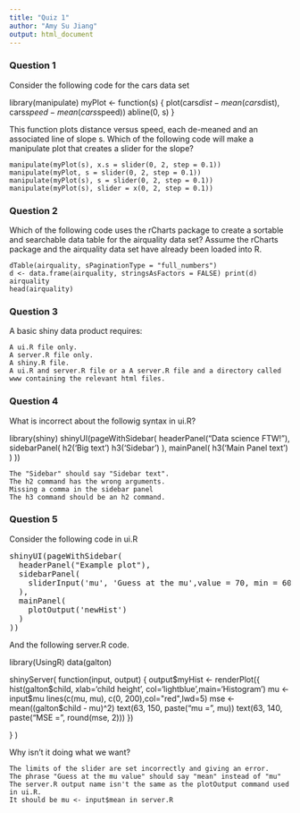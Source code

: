 ```yaml
---
title: "Quiz 1"
author: "Amy Su Jiang"
output: html_document
---
```



### Question 1

Consider the following code for the cars data set

library(manipulate)
myPlot <- function(s) {
    plot(cars$dist - mean(cars$dist), cars$speed - mean(cars$speed))
    abline(0, s)
}

This function plots distance versus speed, each de-meaned and an associated line of slope s. Which of the following code will make a manipulate plot that creates a slider for the slope?

    manipulate(myPlot(s), x.s = slider(0, 2, step = 0.1))
    manipulate(myPlot, s = slider(0, 2, step = 0.1))
    manipulate(myPlot(s), s = slider(0, 2, step = 0.1))
    manipulate(myPlot(s), slider = x(0, 2, step = 0.1))

### Question 2

Which of the following code uses the rCharts package to create a sortable and searchable data table for the airquality data set? Assume the rCharts package and the airquality data set have already been loaded into R.

    dTable(airquality, sPaginationType = "full_numbers")
    d <- data.frame(airquality, stringsAsFactors = FALSE) print(d)
    airquality
    head(airquality)

### Question 3

A basic shiny data product requires:

    A ui.R file only.
    A server.R file only.
    A shiny.R file.
    A ui.R and server.R file or a A server.R file and a directory called www containing the relevant html files.

### Question 4

What is incorrect about the followig syntax in ui.R?

library(shiny)
shinyUI(pageWithSidebar(
  headerPanel("Data science FTW!"),
  sidebarPanel(
    h2('Big text')
    h3('Sidebar')
  ),
  mainPanel(
      h3('Main Panel text')
  )
))

    The "Sidebar" should say "Sidebar text".
    The h2 command has the wrong arguments.
    Missing a comma in the sidebar panel
    The h3 command should be an h2 command.

### Question 5

Consider the following code in ui.R
<pre>
shinyUI(pageWithSidebar(
  headerPanel("Example plot"),
  sidebarPanel(
    sliderInput('mu', 'Guess at the mu',value = 70, min = 60, max = 80, step = 0.05,)
  ),
  mainPanel(
    plotOutput('newHist')
  )
))
</pre>

And the following server.R code.


library(UsingR)
data(galton)

shinyServer(
  function(input, output) {
    output$myHist <- renderPlot({
      hist(galton$child, xlab='child height', col='lightblue',main='Histogram')
      mu <- input$mu
      lines(c(mu, mu), c(0, 200),col="red",lwd=5)
      mse <- mean((galton$child - mu)^2)
      text(63, 150, paste("mu = ", mu))
      text(63, 140, paste("MSE = ", round(mse, 2)))
      })
    
  }
)

Why isn't it doing what we want?

    The limits of the slider are set incorrectly and giving an error.
    The phrase "Guess at the mu value" should say "mean" instead of "mu"
    The server.R output name isn't the same as the plotOutput command used in ui.R.
    It should be mu <- input$mean in server.R

